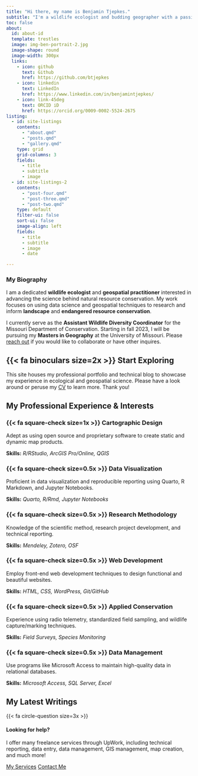 ---
title: "Hi there, my name is Benjamin Tjepkes."
subtitle: "I'm a wildlife ecologist and budding geographer with a passion for data and conservation science."
toc: false
about:
  id: about-id
  template: trestles
  image: img-ben-portrait-2.jpg
  image-shape: round
  image-width: 300px
  links:
    - icon: github
      text: Github
      href: https://github.com/btjepkes
    - icon: linkedin
      text: LinkedIn
      href: https://www.linkedin.com/in/benjamintjepkes/
    - icon: link-45deg
      text: ORCID iD
      href: https://orcid.org/0009-0002-5524-2675
listing:
  - id: site-listings
    contents:
      - "about.qmd"    
      - "posts.qmd"
      - "gallery.qmd"
    type: grid
    grid-columns: 3
    fields: 
      - title
      - subtitle
      - image
  - id: site-listings-2
    contents:
      - "post-four.qmd"
      - "post-three.qmd"
      - "post-two.qmd"
    type: default
    filter-ui: false
    sort-ui: false
    image-align: left
    fields: 
      - title
      - subtitle
      - image
      - date

---


::: {#about-id}

### My Biography

I am a dedicated **wildlife ecologist** and **geospatial practitioner** interested in advancing the science behind natural resource conservation. My work focuses on using data science and geospatial techniques to research and inform **landscape** and **endangered resource conservation**.

I currently serve as the **Assistant Wildlife Diversity Coordinator** for the Missouri Department of Conservation. Starting in fall 2023, I will be pursuing my **Masters in Geography** at the University of Missouri. Please [reach out](contact.qmd) if you would like to collaborate or have other inquires. 

:::


::: {.bg-banner-1}


## {{< fa binoculars size=2x >}} Start Exploring

This site houses my professional portfolio and technical blog to showcase my experience in ecological and geospatial science. Please have a look around or peruse my [CV](about.qmd) to learn more. Thank you!

::: {#site-listings}

:::
:::


::: {.content-block}

## My Professional Experience & Interests

::: {.features}

::: {.feature}
### {{< fa square-check size=1x >}} Cartographic Design
Adept as using open source and proprietary software to create static and dynamic map products.

::: {.learn-more}
**Skills:** *R/RStudio, ArcGIS Pro/Online, QGIS*
:::
:::

::: {.feature}
### {{< fa square-check size=0.5x >}} Data Visualization
Proficient in data visualization and reproducible reporting using Quarto, R Markdown, and Jupyter Notebooks.

::: {.learn-more}
**Skills:** *Quarto, R/Rmd, Jupyter Notebooks*
:::
:::

::: {.feature}
### {{< fa square-check size=0.5x >}} Research Methodology
Knowledge of the scientific method, research project development, and technical reporting.

::: {.learn-more}
**Skills:** *Mendeley, Zotero, OSF*
:::
:::

::: {.feature}
### {{< fa square-check size=0.5x >}} Web Development
Employ front-end web development techniques to design functional and beautiful websites.

::: {.learn-more}
**Skills:** *HTML, CSS, WordPress, Git/GitHub*
:::
:::

::: {.feature}
### {{< fa square-check size=0.5x >}} Applied Conservation
Experience using radio telemetry, standardized field sampling, and wildlife capture/marking techniques.

::: {.learn-more}
**Skills:** *Field Surveys, Species Monitoring*
:::
:::

::: {.feature}
### {{< fa square-check size=0.5x >}} Data Management
Use programs like Microsoft Access to maintain high-quality data in relational databases.

::: {.learn-more}
**Skills:** *Microsoft Access, SQL Server, Excel*
:::
:::

:::
:::

::: {.bg-banner-2}

## My Latest Writings


::: {#site-listings-2}

:::
:::

::: {.get-started .alt-background}
::: {.content-block}

{{< fa circle-question size=3x >}}

#### **Looking for help?**

I offer many freelance services through UpWork, including technical reporting, data entry, data management, GIS management, map creation, and much more!

[My Services](https://www.upwork.com/freelancers/~016f69e22f5247fd31){.btn-action-primary  .btn-action .btn .btn-success .btn-lg role="button" style="margin-top: 1em;"} [Contact Me](contact.qmd){.btn-action-primary  .btn-action .btn .btn-success .btn-lg role="button" style="margin-top: 1em;"}

:::
:::
